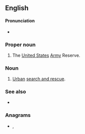 {{also|usar}}
==English==

====Pronunciation====
* {{a|US}} {{enPR|yōō'-sär}} {{IPA|/ˈju.sɑɹ/|lang=en}}

===Proper noun===
{{en-proper noun}}

# The [[United States]] [[Army]] Reserve.

===Noun===
{{en-noun|-}}

# [[urban|Urban]] [[search and rescue]].

===See also===
* {{pedialite}}

===Anagrams===
* {{l|en|sura}}, {{l|en|URAs}}